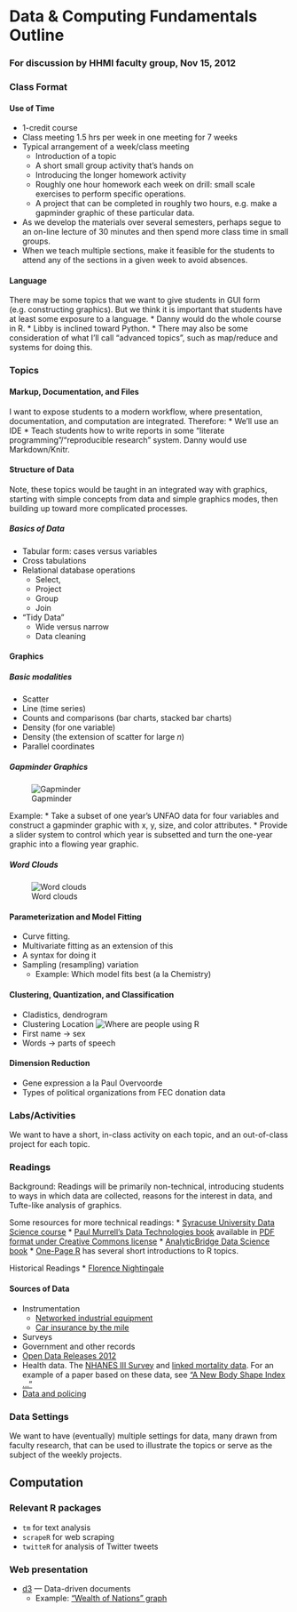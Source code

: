 Data & Computing Fundamentals Outline
==========

### For discussion by HHMI faculty group, Nov 15, 2012

### Class Format

#### Use of Time
* 1-credit course
* Class meeting 1.5 hrs per week in one meeting for 7 weeks
* Typical arrangement of a week/class meeting
    * Introduction of a topic
    * A short small group activity that's hands on
    * Introducing the longer homework activity
    * Roughly one hour homework each week on drill: small scale exercises to perform specific operations.
    * A project that can be completed in roughly two hours, e.g. make a gapminder graphic of these particular data. 
* As we develop the materials over several semesters, perhaps segue to an on-line lecture of 30 minutes and then spend more class time in small groups.
* When we teach multiple sections, make it feasible for the students to attend any of the sections in a given week to avoid absences.


#### Language

There may be some topics that we want to give students in GUI form (e.g. constructing graphics).  But we think it is important that students have at least some exposure to a language.
* Danny would do the whole course in R.
* Libby is inclined toward Python.
* There may also be some consideration of what I'll call "advanced topics", such as map/reduce and systems for doing this.

### Topics

#### Markup, Documentation, and Files

I want to expose students to a modern workflow, where presentation, documentation, and computation are integrated.  Therefore:
* We'll use an IDE
* Teach students how to write reports in some "literate programming"/"reproducible research" system.  Danny would use Markdown/Knitr.

#### Structure of Data

Note, these topics would be taught in an integrated way with graphics, starting with simple concepts from data and simple graphics modes, then building up toward more complicated processes.

##### Basics of Data

* Tabular form: cases versus variables
* Cross tabulations
* Relational database operations
    * Select, 
    * Project 
    * Group
    * Join
* "Tidy Data"
    * Wide versus narrow
    * Data cleaning

#### Graphics

##### Basic modalities

* Scatter 
* Line (time series)
* Counts and comparisons (bar charts, stacked bar charts)
* Density (for one variable)
* Density (the extension of scatter for large $n$)
* Parallel coordinates

##### Gapminder Graphics

![Gapminder](http://www.gapminder.org/GapminderMedia/wp-uploads/images_front/gapminder_home_bg_3.jpg)

Example: 
* Take a subset of one year's UNFAO data for four variables and construct a gapminder graphic with x, y, size, and color attributes.
* Provide a slider system to control which year is subsetted and turn the one-year graphic into a flowing year graphic.

##### Word Clouds

![Word clouds](http://upload.wikimedia.org/wikipedia/commons/thumb/e/ec/Word_population_tagcloud_2011.png/350px-Word_population_tagcloud_2011.png)

#### Parameterization and Model Fitting

* Curve fitting.
* Multivariate fitting as an extension of this
* A syntax for doing it
* Sampling (resampling) variation
    * Example: Which model fits best (a la Chemistry)

#### Clustering, Quantization, and Classification

* Cladistics, dendrogram
* Clustering Location
![Where are people using R](http://rstudioblog.files.wordpress.com/2012/10/world.png?w=500&h=375)
* First name -> sex
* Words -> parts of speech

#### Dimension Reduction

* Gene expression a la Paul Overvoorde
* Types of political organizations from FEC donation data

### Labs/Activities

We want to have a short, in-class activity on each topic, and an out-of-class project for each topic.



### Readings

Background: Readings will be primarily non-technical, introducing students to ways in which data are collected, reasons for the interest in data, and Tufte-like analysis of graphics.

Some resources for more technical readings:
* [Syracuse University Data Science course](http://jsresearch.net/groups/teachdatascience/)
* [Paul Murrell's Data Technologies book](http://www.stat.auckland.ac.nz/~paul/ItDT/) available in [PDF format under Creative Commons license](http://www.stat.auckland.ac.nz/~paul/ItDT/itdt-2012-07-29.pdf)
* [AnalyticBridge Data Science book](http://www.analyticbridge.com/group/data-science/forum/topics/data-science-e-book-first-draft-available-for-download)
* [One-Page R](http://onepager.togaware.com/) has several short introductions to R topics.

Historical Readings
* [Florence Nightingale](http://hernanresnizky.wordpress.com/2012/12/17/florence-nightingale-and-the-importance-of-data-visualization/)

#### Sources of Data

* Instrumentation
    * [Networked industrial equipment](http://www.nytimes.com/2012/11/24/technology/internet/ge-looks-to-industry-for-the-next-digital-disruption.html?_r=0)
    * [Car insurance by the mile](http://bits.blogs.nytimes.com/2012/12/05/car-insurance-gets-personal/)
* Surveys 
* Government and other records
* [Open Data Releases 2012](http://www.theatlanticcities.com/technology/2012/12/best-open-data-releases-2012/4200/#)
* Health data.  The [NHANES III Survey](http://www.cdc.gov/nchs/nhanes/nh3data.htm) and [linked mortality data](http://www.cdc.gov/nchs/data_access/data_linkage/mortality/nhanes3_linkage.htm).  For an example of a paper based on these data, see ["A New Body Shape Index ..."](http://www.plosone.org/article/info%3Adoi/10.1371/journal.pone.0039504)
* [Data and policing](http://www.nytimes.com/2013/01/26/nyregion/police-have-done-more-than-prisons-to-cut-crime-in-new-york.html?_r=0)


### Data Settings

We want to have (eventually) multiple settings for data, many drawn from faculty research, that can be used to illustrate the topics or serve as the subject of the weekly projects.

## Computation

### Relevant R packages
* `tm` for text analysis
* `scrapeR` for web scraping
* `twitteR` for analysis of Twitter tweets

### Web presentation
* [d3](http://d3js.org/) --- Data-driven documents
    * Example: ["Wealth of Nations" graph](http://bost.ocks.org/mike/nations/)